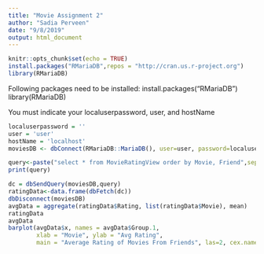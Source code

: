 ---
title: "Movie Assignment 2"
author: "Sadia Perveen"
date: "9/8/2019"
output: html_document
---

```{r setup, include=FALSE}
knitr::opts_chunk$set(echo = TRUE)
install.packages("RMariaDB",repos = "http://cran.us.r-project.org")
library(RMariaDB)
```
Following packages need to be installed:
install.packages("RMariaDB")
library(RMariaDB)

You must indicate your localuserpassword, user, and hostName

```{r}

localuserpassword = ''
user = 'user'
hostName = 'localhost'
moviesDB <- dbConnect(RMariaDB::MariaDB(), user=user, password=localuserpassword, dbname='MovieRatingsAssignment2', host=hostName)

query<-paste("select * from MovieRatingView order by Movie, Friend",sep="")
print(query)

dc = dbSendQuery(moviesDB,query)
ratingData<-data.frame(dbFetch(dc))
dbDisconnect(moviesDB)
avgData = aggregate(ratingData$Rating, list(ratingData$Movie), mean)
ratingData
avgData
barplot(avgData$x, names = avgData$Group.1,
        xlab = "Movie", ylab = "Avg Rating",
        main = "Average Rating of Movies From Friends", las=2, cex.names=.5, col=c("darkblue","green"))

```

